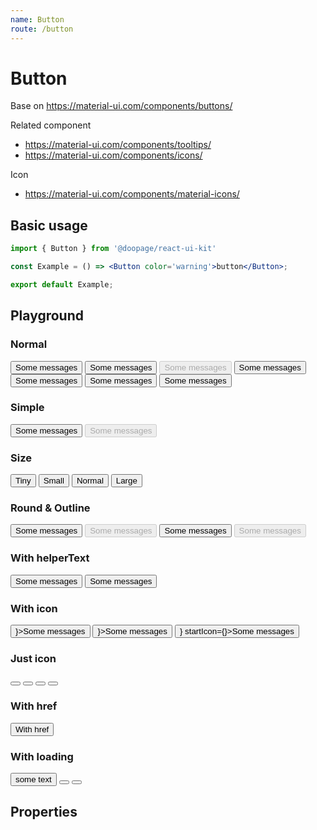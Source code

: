 ```yaml
---
name: Button
route: /button
---
```





# Button
Base on https://material-ui.com/components/buttons/

Related component
- https://material-ui.com/components/tooltips/
- https://material-ui.com/components/icons/

Icon
- https://material-ui.com/components/material-icons/

## Basic usage

```jsx
import { Button } from '@doopage/react-ui-kit'

const Example = () => <Button color='warning'>button</Button>;

export default Example;
```

## Playground

### Normal
<Playground>
    <Button color='primary'>Some messages</Button>
    <Button color='info'>Some messages</Button>
    <Button color='warning' disabled>Some messages</Button>
    <Button color='success'>Some messages</Button>
    <Button color='danger'>Some messages</Button>
    <Button color='gray'>Some messages</Button>
    <Button color='white'>Some messages</Button>
</Playground>

### Simple
<Playground>
    <Button simple color='primary'>Some messages</Button>
    <Button simple color='info' disabled>Some messages</Button>
</Playground>

### Size
<Playground>
    <Button size='tiny' color='info'>Tiny</Button>
    <Button size='small' color='success'>Small</Button>
    <Button size='normal' color='warning'>Normal</Button>
    <Button size='large' color='danger'>Large</Button>
</Playground>

### Round & Outline
<Playground>
    <Button round>Some messages</Button>
    <Button round disabled color='success'>Some messages</Button>
    <Button outline>Some messages</Button>
    <Button outline disabled>Some messages</Button>
</Playground>

### With helperText
<Playground>
    <Button fullWidth upcaseText helperText='this is heplerText'>Some messages</Button>
    <Button helperText='this is heplerText' placement='right'>Some messages</Button>
</Playground>

### With icon
<Playground>
    <Button color='info' startIcon={<AdbIcon/>}>Some messages</Button>
    <Button color='success' simple endIcon={<AdbIcon/>}>Some messages</Button>
    <Button color='success' outline endIcon={<AdbIcon/>} startIcon={<AdbIcon/>}>Some messages</Button>
</Playground>

### Just icon
<Playground>
    <Button justIcon size='tiny' color='info' outline><AdbIcon/></Button>
    <Button justIcon size='small' color='success' simple><AdbIcon/></Button>
    <Button justIcon size='normal' color='warning' round><AdbIcon/></Button>
    <Button justIcon size='large' color='danger'><AdbIcon/></Button>
</Playground>

### With href
<Playground>
    <Button href='https://www.npmjs.com/package/@doopage/react-ui-kit'>With href</Button>
</Playground>

### With loading
<Playground>
    <Button loading>some text</Button>
    <Button loading justIcon><AdbIcon/></Button>
    <Button loading justIcon size='small'><AdbIcon/></Button>
</Playground>

## Properties

<Props of={Button}/>
